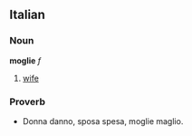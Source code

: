 ==Italian==
===Noun===
'''moglie''' ''f''

# [[wife]]

===Proverb===
* Donna danno, sposa spesa, moglie maglio.